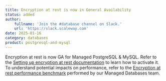 ```yaml
---
title: Encryption at rest is now in General Availability
status: added
author:
    fullname: 'Join the #database channel on Slack.'
    url: 'https://slack.scaleway.com'
date: 2025-01-16
category: databases
product: postgresql-and-mysql
---
```


Encryption at rest is now GA for Managed PostgreSQL & MySQL. Refer to the [Setting up encryption at rest documentation](https://www.scaleway.com/en/docs/managed-databases/postgresql-and-mysql/api-cli/setting-up-encryption-at-rest/) to learn how to activate it. To understand potential impacts on performance, refer to the [Encryption at rest performance benchmark](https://www.scaleway.com/en/docs/managed-databases/postgresql-and-mysql/reference-content/encryption-at-rest-performance-benchmark/) performed by our Managed Databases team. 

